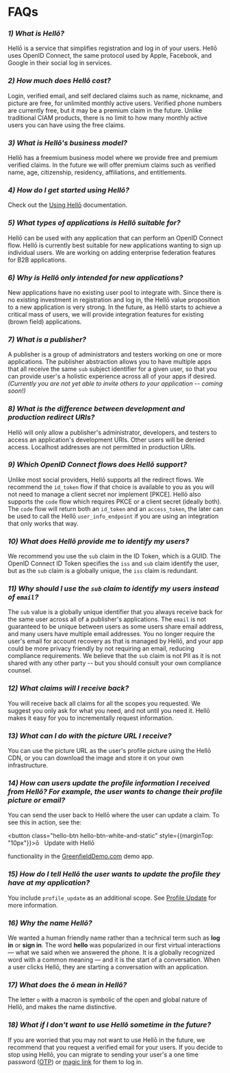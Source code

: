 # FAQs

### *1) What is Hellō?* 

Hellō is a service that simplifies registration and log in of your users. Hellō uses OpenID Connect, the same protocol used by Apple, Facebook, and Google in their social log in services. 

### *2) How much does Hellō cost?*

Login, verified email, and self declared claims such as name, nickname, and picture are free, for unlimited monthly active users. Verified phone numbers are currently free, but it may be a premium claim in the future. Unlike traditional CIAM products, there is no limit to how many monthly active users you can have using the free claims.

### *3) What is Hellō's business model?*

Hellō has a freemium business model where we provide free and premium verified claims. In the future we will offer premium claims such as verified name, age, citizenship, residency, affiliations, and entitlements.

### *4) How do I get started using Hellō?*

Check out the [Using Hellō](/documentation/getting-started.html#_1-app-registration) documentation. 


### *5) What types of applications is Hellō suitable for?*

Hellō can be used with any application that can perform an OpenID Connect flow. Hellō is currently best suitable for new applications wanting to sign up individual users. We are working on adding enterprise federation features for B2B applications.

### *6) Why is Hellō only intended for new applications?*

New applications have no existing user pool to integrate with. Since there is no existing investment in registration and log in, the Hellō value proposition to a new application is very strong. In the future, as Hellō starts to achieve a critical mass of users, we will provide integration features for existing (brown field) applications.

### *7) What is a publisher?*

A publisher is a group of administrators and testers working on one or more applications. The publisher abstraction allows you to have multiple apps that all receive the same `sub` subject identifier for a given user, so that you can provide user's a holistic experience across all of your apps if desired. *(Currently you are not yet able to invite others to your application -- coming soon!)*


### *8) What is the difference between development and production redirect URIs?*

Hellō will only allow a publisher's administrator, developers, and testers to access an application's development URIs. Other users will be denied access. Localhost addresses are not permitted in production URIs.

### *9) Which OpenID Connect flows does Hellō support?*

Unlike most social providers, Hellō supports all the redirect flows. We recommend the `id_token` flow if that choice is available to you as you will not need to manage a client secret nor implement [PKCE]. Hellō also supports the `code` flow which requires PKCE or a client secret (ideally both). The `code` flow will return both an `id_token` and an `access_token`, the later can be used to call the Hellō `user_info_endpoint` if you are using an integration that only works that way.

### *10) What does Hellō provide me to identify my users?*

We recommend you use the `sub` claim in the ID Token, which is a GUID. The OpenID Connect ID Token specifies the `iss` and `sub` claim identify the user, but as the `sub` claim is a globally unique, the `iss` claim is redundant. 

### *11) Why should I use the `sub` claim to identify my users instead of `email`?*

The `sub` value is a globally unique identifier that you always receive back for the same user across all of a publisher's applications. The `email` is not guaranteed to be unique between users as some users share email address, and many users have multiple email addresses. You no longer require the user's email for account recovery as that is managed by Hellō, and your app could be more privacy friendly by not requiring an email, reducing compliance requirements. We believe that the `sub` claim is not PII as it is not shared with any other party -- but you should consult your own compliance counsel.

### *12) What claims will I receive back?*

You will receive back all claims for all the scopes you requested. We suggest you only ask for what you need, and not until you need it. Hellō makes it easy for you to incrementally request information.

### *13) What can I do with the picture URL I receive?*

You can use the picture URL as the user's profile picture using the Hellō CDN, or you can download the image and store it on your own infrastructure. 

### *14) How can users update the profile information I received from Hellō? For example, the user wants to change their profile picture or email?*

You can send the user back to Hellō where the user can update a claim. To see this in action, see the:

<button class="hello-btn hello-btn-white-and-static" style={{marginTop: "10px"}}>ō&nbsp;&nbsp;&nbsp;Update with Hellō</button> 

functionality in the [GreenfieldDemo.com](https://greenfielddemo.com) demo app.


### *15) How do I tell Hellō the user wants to update the profile they have at my application?*

You include `profile_update` as an additional scope. See [Profile Update](/documentation/hello-scopes.html#profile-update) for more information.


### *16) Why the name Hellō?*
We wanted a human friendly name rather than a technical term such as **log in** or **sign in**. The word **hello** was popularized in our first virtual interactions — what we said when we answered the phone. It is a globally recognized word with a common meaning — and it is the start of a conversation. When a user clicks Hellō, they are starting a conversation with an application. 

### *17) What does the ō mean in Hellō?*

The letter `o` with a macron is symbolic of the open and global nature of Hellō, and makes the name distinctive.

### *18) What if I don't want to use Hellō sometime in the future?*

If you are worried that you may not want to use Hellō in the future, we recommend that you request a verified email for your users. If you decide to stop using Hellō, you can migrate to sending your user's a one time password ([OTP](https://en.wikipedia.org/wiki/One-time_password)) or [magic link](https://postmarkapp.com/blog/magic-links) for them to log in.
